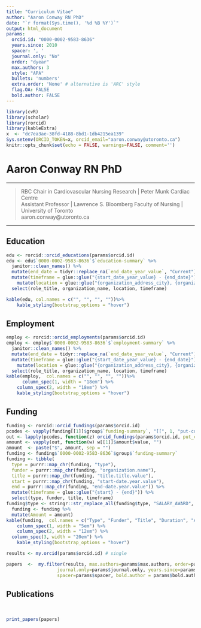 ```yaml
---
title: "Curriculum Vitae"
author: "Aaron Conway RN PhD"
date: "`r format(Sys.time(), '%d %B %Y')`"
output: html_document
params:
  orcid.id: "0000-0002-9583-8636"
  years.since: 2010
  spacer: ', '
  journal.only: "No"
  order: "dyear"
  max.authors: 3
  style: "APA"
  bullets: 'numbers'
  extra.order: 'None' # alternative is 'ARC' style
  flag.OA: FALSE
  bold.author: FALSE
---
```


```r
library(cvR)
library(scholar)
library(rorcid)
library(kableExtra)
x  <- "dc7ea3ae-38fd-4188-8bd1-1db4215ea139"
Sys.setenv(ORCID_TOKEN=x, orcid_email="aaron.conway@utoronto.ca")
knitr::opts_chunk$set(echo = FALSE, warnings=FALSE, comment='')
```

# Aaron Conway RN PhD

----

>  RBC Chair in Cardiovascular Nursing Research | Peter Munk Cardiac Centre<br>Assistant Professor | Lawrence S. Bloomberg Faculty of Nursing | University of Toronto<br>aaron.conway@utoronto.ca


----

  
## Education

```r
edu <- rorcid::orcid_educations(params$orcid.id)
edu <- edu$`0000-0002-9583-8636`$`education-summary` %>% 
  janitor::clean_names() %>% 
  mutate(end_date = tidyr::replace_na(`end_date_year_value`, "Current")) %>%
  mutate(timeframe = glue::glue("{start_date_year_value} - {end_date}")) %>% 
    mutate(location = glue::glue("{organization_address_city}, {organization_address_country}")) %>% 
  select(role_title, organization_name, location, timeframe)

kable(edu, col.names = c("", "", "", ""))%>% 
    kable_styling(bootstrap_options = "hover")
```

## Employment

```r
employ <- rorcid::orcid_employments(params$orcid.id)
employ <- employ$`0000-0002-9583-8636`$`employment-summary` %>% 
  janitor::clean_names() %>% 
  mutate(end_date = tidyr::replace_na(`end_date_year_value`, "Current")) %>%
  mutate(timeframe = glue::glue("{start_date_year_value} - {end_date}")) %>% 
    mutate(location = glue::glue("{organization_address_city}, {organization_address_country}")) %>% 
  select(role_title, organization_name, location, timeframe)
kable(employ,  col.names = c("", "", "", ""))%>% 
      column_spec(1, width = "18em") %>% 
    column_spec(2, width = "18em") %>% 
    kable_styling(bootstrap_options = "hover") 
```

## Funding


```r
funding <- rorcid::orcid_fundings(params$orcid.id)
pcodes <- vapply(funding[[1]]$group$`funding-summary`, "[[", 1, "put-code")
out <- lapply(pcodes, function(z) orcid_fundings(params$orcid.id, put_code=z))
amount <- vapply(out, function(w) w[[1]]$amount$value, "")
amount  <- paste("$", amount, sep = "")
funding <- funding$`0000-0002-9583-8636`$group$`funding-summary` 
funding <- tibble(
  type = purrr::map_chr(funding, "type"),
  funder = purrr::map_chr(funding, "organization.name"),
  title = purrr::map_chr(funding, "title.title.value"),
  start = purrr::map_chr(funding, "start-date.year.value"),
  end = purrr::map_chr(funding, "end-date.year.value")) %>% 
  mutate(timeframe = glue::glue("{start} - {end}")) %>% 
  select(type, funder, title, timeframe) 
funding$type <- stringr::str_replace_all(funding$type, "SALARY_AWARD", "SALARY AWARD")
  funding <- funding %>% 
  mutate(Amount = amount)
kable(funding,  col.names = c("Type", "Funder", "Title", "Duration", "Amount")) %>%
    column_spec(1, width = "5em") %>% 
    column_spec(2, width = "12em") %>% 
  column_spec(3, width = "20em") %>% 
    kable_styling(bootstrap_options = "hover") 
```


```r
results <- my.orcid(params$orcid.id) # single
```



```r
papers  <-  my.filter(results, max.authors=params$max.authors, order=params$order,
                   journal.only=params$journal.only, years.since=params$years.since,
                   spacer=params$spacer, bold.author = params$bold.author)
```

## Publications 
<br>
```r
print_papers(papers)
```


